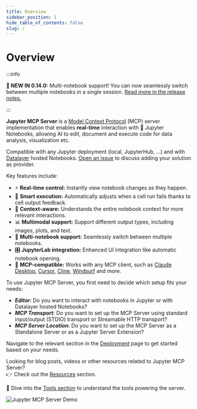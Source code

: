 ```yaml
---
title: Overview
sidebar_position: 1
hide_table_of_contents: false
slug: /
---
```


# Overview

:::info

**🚨 NEW IN 0.14.0:** Multi-notebook support!
You can now seamlessly switch between multiple notebooks in a single session.
[Read more in the release notes.](https://jupyter-mcp-server.datalayer.tech/releases)

:::

**Jupyter MCP Server** is a [Model Context Protocol](https://modelcontextprotocol.io) (MCP) server implementation that enables **real-time** interaction with 📓 Jupyter Notebooks, allowing AI to edit, document and execute code for data analysis, visualization etc.

Compatible with any Jupyter deployment (local, JupyterHub, ...) and with [Datalayer](https://datalayer.ai) hosted Notebooks. [Open an issue](https://github.com/datalayer/jupyter-mcp-server/issues) to discuss adding your solution as provider.

Key features include:

- ⚡ **Real-time control:** Instantly view notebook changes as they happen.
- 🔁 **Smart execution:** Automatically adjusts when a cell run fails thanks to cell output feedback.
- 🧠 **Context-aware:** Understands the entire notebook context for more relevant interactions.
- 📊 **Multimodal support:** Support different output types, including images, plots, and text.
- 📁 **Multi-notebook support:** Seamlessly switch between multiple notebooks.
- 🎛️ **JupyterLab integration:** Enhanced UI integration like automatic notebook opening.
- 🤝 **MCP-compatible:** Works with any MCP client, such as [Claude Desktop](/clients/claude_desktop), [Cursor](/clients/cursor), [Cline](/clients/cline), [Windsurf](/clients/windsurf) and more.

To use Jupyter MCP Server, you first need to decide which setup fits your needs:
- ***Editor***: Do you want to interact with notebooks in Jupyter or with Datalayer hosted Notebooks?
- ***MCP Transport***: Do you want to set up the MCP Server using standard input/output (STDIO) transport or Streamable HTTP transport?
- ***MCP Server Location***: Do you want to set up the MCP Server as a Standalone Server or as a Jupyter Server Extension?

Navigate to the relevant section in the [Deployment](./deployment) page to get started based on your needs.

Looking for blog posts, videos or other resources related to Jupyter MCP Server?  <br />
👉 Check out the [Resources](./resources) section.

🧰 Dive into the [Tools section](./tools) to understand the tools powering the server.

![Jupyter MCP Server Demo](https://assets.datalayer.tech/jupyter-mcp/mcp-demo-multimodal.gif)
